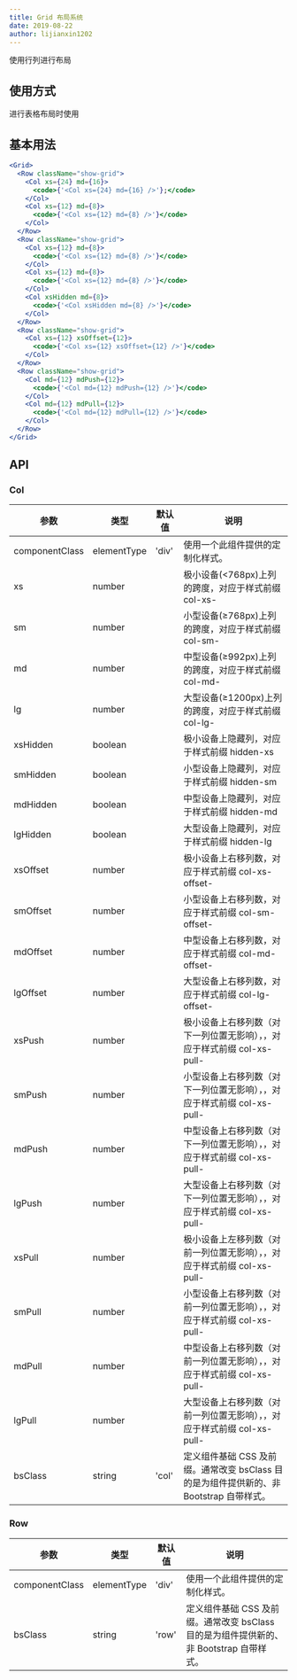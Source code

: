 ```yaml
---
title: Grid 布局系统
date: 2019-08-22
author: lijianxin1202
---
```

使用行列进行布局

## 使用方式
进行表格布局时使用

## 基本用法

```jsx
<Grid>
  <Row className="show-grid">
    <Col xs={24} md={16}>
      <code>{'<Col xs={24} md={16} />'};</code>
    </Col>
    <Col xs={12} md={8}>
      <code>{'<Col xs={12} md={8} />'}</code>
    </Col>
  </Row>
  <Row className="show-grid">
    <Col xs={12} md={8}>
      <code>{'<Col xs={12} md={8} />'}</code>
    </Col>
    <Col xs={12} md={8}>
      <code>{'<Col xs={12} md={8} />'}</code>
    </Col>
    <Col xsHidden md={8}>
      <code>{'<Col xsHidden md={8} />'}</code>
    </Col>
  </Row>
  <Row className="show-grid">
    <Col xs={12} xsOffset={12}>
      <code>{'<Col xs={12} xsOffset={12} />'}</code>
    </Col>
  </Row>
  <Row className="show-grid">
    <Col md={12} mdPush={12}>
      <code>{'<Col md={12} mdPush={12} />'}</code>
    </Col>
    <Col md={12} mdPull={12}>
      <code>{'<Col md={12} mdPull={12} />'}</code>
    </Col>
  </Row>
</Grid>
```

## API
### Col

| 参数    | 类型                      | 默认值 | 说明     |
| ------- | ------------------------- | ------ | -------- |
| componentClass | elementType | 'div' | 使用一个此组件提供的定制化样式。 |
| xs | number | | 极小设备(<768px)上列的跨度，对应于样式前缀 col-xs- |
| sm | number | | 小型设备(≥768px)上列的跨度，对应于样式前缀 col-sm- |
| md | number | | 中型设备(≥992px)上列的跨度，对应于样式前缀 col-md- |
| lg | number | | 大型设备(≥1200px)上列的跨度，对应于样式前缀 col-lg- |
| xsHidden | boolean | | 极小设备上隐藏列，对应于样式前缀 hidden-xs |
| smHidden | boolean | | 小型设备上隐藏列，对应于样式前缀 hidden-sm |
| mdHidden | boolean | | 中型设备上隐藏列，对应于样式前缀 hidden-md |
| lgHidden | boolean | | 大型设备上隐藏列，对应于样式前缀 hidden-lg |
| xsOffset | number | | 极小设备上右移列数，对应于样式前缀 col-xs-offset- |
| smOffset | number | | 小型设备上右移列数，对应于样式前缀 col-sm-offset- |
| mdOffset | number | | 中型设备上右移列数，对应于样式前缀 col-md-offset- |
| lgOffset | number | | 大型设备上右移列数，对应于样式前缀 col-lg-offset- |
| xsPush | number | | 极小设备上右移列数（对下一列位置无影响），，对应于样式前缀 col-xs-pull- |
| smPush | number | | 小型设备上右移列数（对下一列位置无影响），，对应于样式前缀 col-xs-pull- |
| mdPush | number | | 中型设备上右移列数（对下一列位置无影响），，对应于样式前缀 col-xs-pull- |
| lgPush | number | | 大型设备上右移列数（对下一列位置无影响），，对应于样式前缀 col-xs-pull- |
| xsPull | number | | 极小设备上左移列数（对前一列位置无影响），，对应于样式前缀 col-xs-pull- |
| smPull | number | | 小型设备上右移列数（对前一列位置无影响），，对应于样式前缀 col-xs-pull- |
| mdPull | number | | 中型设备上右移列数（对前一列位置无影响），，对应于样式前缀 col-xs-pull- |
| lgPull | number | | 大型设备上右移列数（对前一列位置无影响），，对应于样式前缀 col-xs-pull- |
| bsClass | string | 'col' | 定义组件基础 CSS 及前缀。通常改变 bsClass 目的是为组件提供新的、非 Bootstrap 自带样式。 |

### Row
| 参数    | 类型                      | 默认值 | 说明     |
| ------- | ------------------------- | ------ | -------- |
| componentClass | elementType | 'div' | 使用一个此组件提供的定制化样式。 |
| bsClass | string | 'row' | 定义组件基础 CSS 及前缀。通常改变 bsClass 目的是为组件提供新的、非 Bootstrap 自带样式。 |